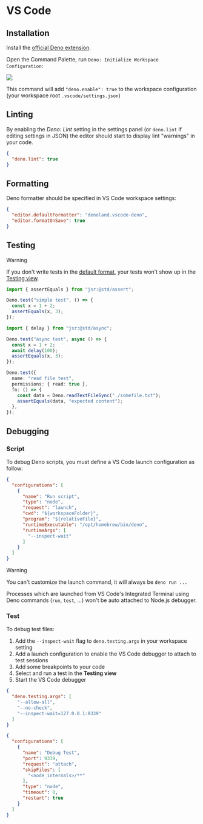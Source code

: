 # VS Code

## Installation

Install the [official Deno extension](https://marketplace.visualstudio.com/items?itemName=denoland.vscode-deno).

Open the Command Palette, run `Deno: Initialize Workspace Configuration`:

![](https://docs.deno.com/runtime/getting_started/images/vscode-setup.png)

This command will add `"deno.enable": true` to the workspace configuration (your workspace root `.vscode/settings.json`)


## Linting

By enabling the *Deno: Lint* setting in the settings panel (or `deno.lint` if editing settings in JSON) the editor should start to display lint "warnings" in your code.

```json title=".vscode/settings.json"
{
  "deno.lint": true
}
```


## Formatting

Deno formatter should be specified in VS Code workspace settings:

```json title=".vscode/settings.json"
{
  "editor.defaultFormatter": "denoland.vscode-deno",
  "editor.formatOnSave": true
}
```


## Testing

> [!WARNING]
> If you don't write tests in the [default format](./testing.mdx#default-format), your tests won't show up in the [Testing view](https://code.visualstudio.com/docs/editor/testing#_automatic-test-discovery-in-testing-view).


```ts
import { assertEquals } from "jsr:@std/assert";

Deno.test("simple test", () => {
  const x = 1 + 2;
  assertEquals(x, 3);
});

import { delay } from "jsr:@std/async";

Deno.test("async test", async () => {
  const x = 1 + 2;
  await delay(100);
  assertEquals(x, 3);
});

Deno.test({
  name: "read file test",
  permissions: { read: true },
  fn: () => {
    const data = Deno.readTextFileSync("./somefile.txt");
    assertEquals(data, "expected content");
  },
});
```


## Debugging

### Script

To debug Deno scripts, you must define a VS Code launch configuration as follow:

```json title=".vscode/launch.json"
{
  "configurations": [
    {
      "name": "Run script",
      "type": "node",
      "request": "launch",
      "cwd": "${workspaceFolder}",
      "program": "${relativeFile}",
      "runtimeExecutable": "/opt/homebrew/bin/deno",
      "runtimeArgs": [
        "--inspect-wait"
      ]
    }
  ]
}
```

> [!WARNING]
> You can't customize the launch command, it will always be `deno run ...`
>
> Processes which are launched from VS Code's Integrated Terminal using Deno commands (`run`, `test`, ...) won't be auto attached to Node.js debugger.


### Test

To debug test files:
1. Add the `--inspect-wait` flag to `deno.testing.args` in your workspace setting
2. Add a launch configuration to enable the VS Code debugger to attach to test sessions
3. Add some breakpoints to your code
4. Select and run a test in the **Testing view**
5. Start the VS Code debugger

```json title=".vscode/settings.json"
{
  "deno.testing.args": [
    "--allow-all",
    "--no-check",
    "--inspect-wait=127.0.0.1:9339"
  ]
}
```

```json title=".vscode/launch.json"
{
  "configurations": [
    {
      "name": "Debug Test",
      "port": 9339,
      "request": "attach",
      "skipFiles": [
        "<node_internals>/**"
      ],
      "type": "node",
      "timeout": 0,
      "restart": true
    }
  ]
}
```

